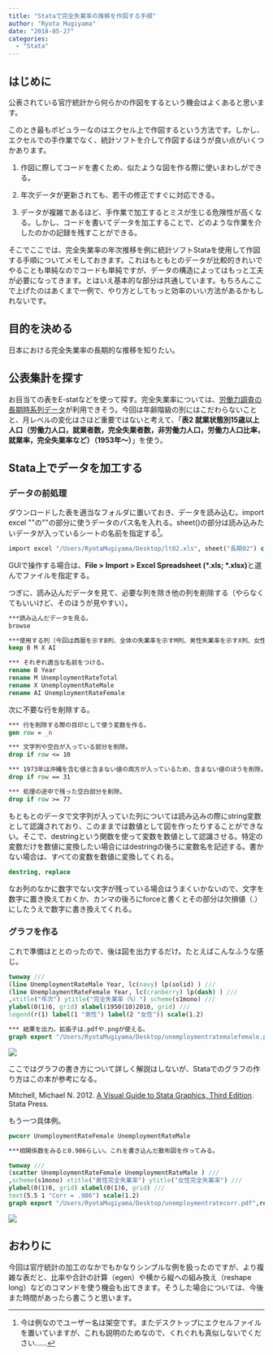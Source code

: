 ```yaml
---
title: "Stataで完全失業率の推移を作図する手順"
author: "Ryota Mugiyama"
date: "2018-05-27"
categories: 
  - "Stata"
---
```


## はじめに

公表されている官庁統計から何らかの作図をするという機会はよくあると思います。

このとき最もポピュラーなのはエクセル上で作図するという方法です。しかし、エクセルでの手作業でなく、統計ソフトを介して作図するほうが良い点がいくつかあります。

1.  作図に際してコードを書くため、似たような図を作る際に使いまわしができる。

2.  年次データが更新されても、若干の修正ですぐに対応できる。

3.  データが複雑であるほど、手作業で加工するとミスが生じる危険性が高くなる。しかし、コードを書いてデータを加工することで、どのような作業を介したのかの記録を残すことができる。

そこでここでは、完全失業率の年次推移を例に統計ソフトStataを使用して作図する手順についてメモしておきます。これはもともとのデータが比較的きれいでやることも単純なのでコードも単純ですが、データの構造によってはもっと工夫が必要になってきます。とはいえ基本的な部分は共通しています。もちろんここで上げたのはあくまで一例で、やり方としてもっと効率のいい方法があるかもしれないです。

## 目的を決める

日本における完全失業率の長期的な推移を知りたい。

## 公表集計を探す

お目当ての表をE-statなどを使って探す。完全失業率については、[労働力調査の長期時系列データ](http://www.stat.go.jp/data/roudou/longtime/03roudou.html)が利用できそう。今回は年齢階級の別にはこだわらないことと、月レベルの変化はさほど重要ではないと考えて、「**表2 就業状態別15歳以上人口（労働力人口，就業者数，完全失業者数，非労働力人口，労働力人口比率，就業率，完全失業率など）（1953年〜）**」を使う。

## Stata上でデータを加工する

### データの前処理

ダウンロードした表を適当なフォルダに置いておき、データを読み込む。import excel \"\"の\"\"の部分に使うデータのパス名を入れる。sheet()の部分は読み込みたいデータが入っているシートの名前を指定する[^1]。

[^1]: 今は例なのでユーザー名は架空です。またデスクトップにエクセルファイルを置いていますが、これも説明のためなので、くれぐれも真似しないでください......

``` stata
import excel "/Users/RyotaMugiyama/Desktop/lt02.xls", sheet("長期02") clear
```

GUIで操作する場合は、**File \> Import \> Excel Spreadsheet (\*.xls; \*.xlsx)**と選んでファイルを指定する。

つぎに、読み込んだデータを見て、必要な列を除き他の列を削除する（やらなくてもいいけど、そのほうが見やすい）。

``` stata
***読み込んだデータを見る。
browse

***使用する列（今回は西暦を示すB列、全体の失業率を示すM列、男性失業率を示すX列、女性失業率を示すAI列）のみを残し、他を削除する。
keep B M X AI

*** それぞれ適当な名前をつける。
rename B Year
rename M UnemploymentRateTotal
rename X UnemploymentRateMale
rename AI UnemploymentRateFemale
```

次に不要な行を削除する。

``` stata
*** 行を削除する際の目印として使う変数を作る。
gen row = _n

*** 文字列や空白が入っている部分を削除。
drop if row <= 10

*** 1973年は沖縄を含む値と含まない値の両方が入っているため、含まない値のほうを削除。
drop if row == 31 

*** 処理の途中で残った空白部分を削除。
drop if row >= 77
```

もともとのデータで文字列が入っていた列については読み込みの際にstring変数として認識されており、このままでは数値として図を作ったりすることができない。そこで、destringという関数を使って変数を数値として認識させる。特定の変数だけを数値に変換したい場合にはdestringの後ろに変数名を記述する。書かない場合は、すべての変数を数値に変換してくれる。

``` stata
destring, replace
```

なお列のなかに数字でない文字が残っている場合はうまくいかないので、文字を数字に置き換えておくか、カンマの後ろにforceと書くとその部分は欠損値（.）にしたうえで数字に書き換えてくれる。

### グラフを作る

これで準備はととのったので、後は図を出力するだけ。たとえばこんなふうな感じ。

``` stata
twoway ///
(line UnemploymentRateMale Year, lc(navy) lp(solid) ) ///
(line UnemploymentRateFemale Year, lc(cranberry) lp(dash) ) ///
,xtitle("年次") ytitle("完全失業率（%）") scheme(s1mono) ///
ylabel(0(1)6, grid) xlabel(1950(10)2010, grid) ///
legend(r(1) label(1 "男性") label(2 "女性")) scale(1.2)

*** 結果を出力。拡張子は.pdfや.pngが使える。
graph export "/Users/RyotaMugiyama/Desktop/unemploymentratemalefemale.pdf", replace
```

![](images/unemploymentrate-1024x745.png)

ここではグラフの書き方について詳しく解説はしないが、Stataでのグラフの作り方はこの本が参考になる。

Mitchell, Michael N. 2012. [A Visual Guide to Stata Graphics, Third Edition](http://www.amazon.co.jp/exec/obidos/ASIN/1597181064/ryotamugiyama/ref=nosim/). Stata Press.

もう一つ具体例。

``` stata
pwcorr UnemploymentRateFemale UnemploymentRateMale

***相関係数をみると0.986らしい。これを書き込んだ散布図を作ってみる。

twoway ///
(scatter UnemploymentRateFemale UnemploymentRateMale ) ///
,scheme(s1mono) xtitle("男性完全失業率") ytitle("女性完全失業率") ///
ylabel(0(1)6, grid) xlabel(0(1)6, grid) ///
text(5.5 1 "Corr = .986") scale(1.2) 
graph export "/Users/RyotaMugiyama/Desktop/unemploymentratecorr.pdf",replace
```

![](images/unemploymentratecorr-1024x745.png)

## おわりに

今回は官庁統計の加工のなかでもかなりシンプルな例を扱ったのですが、より複雑な表だと、比率や合計の計算（egen）や横から縦への組み換え（reshape long）などのコマンドを使う機会も出てきます。そうした場合については、今後また時間があったら書こうと思います。
